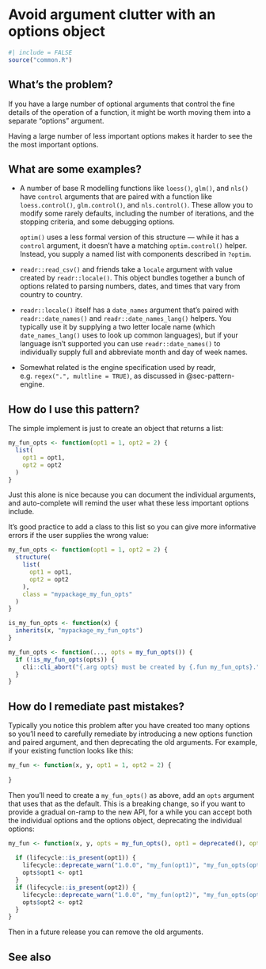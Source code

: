 # Avoid argument clutter with an options object {#sec-argument-clutter}

```r
#| include = FALSE
source("common.R")
```

## What's the problem?

If you have a large number of optional arguments that control the fine details of the operation of a function, it might be worth moving them into a separate "options" argument.

Having a large number of less important options makes it harder to see the the most important options.

## What are some examples?

-   A number of base R modelling functions like `loess()`, `glm()`, and `nls()` have `control` arguments that are paired with a function like `loess.control()`, `glm.control()`, and `nls.control()`.
    These allow you to modify some rarely defaults, including the number of iterations, and the stopping criteria, and some debugging options.

    `optim()` uses a less formal version of this structure --- while it has a `control` argument, it doesn't have a matching `optim.control()` helper.
    Instead, you supply a named list with components described in `?optim`.

-   `readr::read_csv()` and friends take a `locale` argument with value created by `readr::locale()`.
    This object bundles together a bunch of options related to parsing numbers, dates, and times that vary from country to country.

-   `readr::locale()` itself has a `date_names` argument that's paired with `readr::date_names()` and `readr::date_names_lang()` helpers.
    You typically use it by supplying a two letter locale name (which `date_names_lang()` uses to look up common languages), but if your language isn't supported you can use `readr::date_names()` to individually supply full and abbreviate month and day of week names.

-   Somewhat related is the engine specification used by readr, e.g. `regex(".", multline = TRUE)`, as discussed in @sec-pattern-engine.

## How do I use this pattern?

The simple implement is just to create an object that returns a list:

```r
my_fun_opts <- function(opt1 = 1, opt2 = 2) {
  list(
    opt1 = opt1,
    opt2 = opt2
  )
}
```

Just this alone is nice because you can document the individual arguments, and auto-complete will remind the user what these less important options include.

It's good practice to add a class to this list so you can give more informative errors if the user supplies the wrong value:

```r
my_fun_opts <- function(opt1 = 1, opt2 = 2) {
  structure(
    list(
      opt1 = opt1,
      opt2 = opt2
    ),
    class = "mypackage_my_fun_opts"
  )
}

is_my_fun_opts <- function(x) {
  inherits(x, "mypackage_my_fun_opts")
}

my_fun_opts <- function(..., opts = my_fun_opts()) {
  if (!is_my_fun_opts(opts)) {
    cli::cli_abort("{.arg opts} must be created by {.fun my_fun_opts}.")
  }
}
```

## How do I remediate past mistakes?

Typically you notice this problem after you have created too many options so you'll need to carefully remediate by introducing a new options function and paired argument, and then deprecating the old arguments.
For example, if your existing function looks like this:

```r
my_fun <- function(x, y, opt1 = 1, opt2 = 2) {
  
}

```

Then you'll need to create a `my_fun_opts()` as above, add an `opts` argument that uses that as the default.
This is a breaking change, so if you want to provide a gradual on-ramp to the new API, for a while you can accept both the individual options and the options object, deprecating the individual options:

```r
my_fun <- function(x, y, opts = my_fun_opts(), opt1 = deprecated(), opt2 = deprecated()) {
  
  if (lifecycle::is_present(opt1)) {
    lifecycle::deprecate_warn("1.0.0", "my_fun(opt1)", "my_fun_opts(opt1)")
    opts$opt1 <- opt1
  }
  if (lifecycle::is_present(opt2)) {
    lifecycle::deprecate_warn("1.0.0", "my_fun(opt2)", "my_fun_opts(opt2)")
    opts$opt2 <- opt2
  }
}
```

Then in a future release you can remove the old arguments.

## See also
